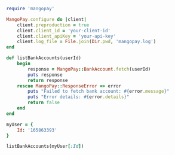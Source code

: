   
```ruby Ruby  
require 'mangopay'

MangoPay.configure do |client|
    client.preproduction = true
    client.client_id = 'your-client-id'
    client.client_apiKey = 'your-api-key'
    client.log_file = File.join(Dir.pwd, 'mangopay.log')
end

def listBankAccounts(userId)
    begin
        response = MangoPay::BankAccount.fetch(userId)
        puts response
        return response
    rescue MangoPay::ResponseError => error
        puts "Failed to fetch bank account: #{error.message}"
        puts "Error details: #{error.details}"
        return false
    end
end

myUser = {
    Id: '165863393'
}

listBankAccounts(myUser[:Id])  
```